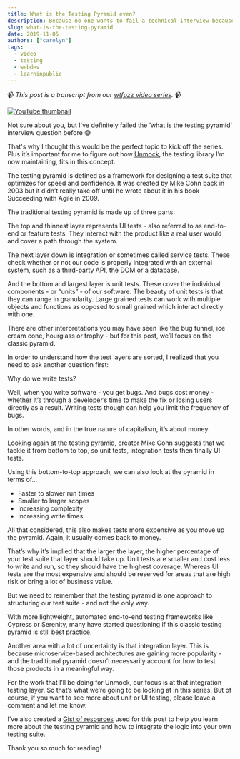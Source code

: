 ```yaml
---
title: What is the Testing Pyramid even?
description: Because no one wants to fail a technical interview because of a metaphor.
slug: what-is-the-testing-pyramid
date: 2019-11-05
authors: ["carolyn"]
tags:
  - video
  - testing
  - webdev
  - learninpublic
---
```


📹 _This post is a transcript from our [wtfuzz video series](https://www.youtube.com/watch?v=JC2mbve347c&list=PLRkRCk0XEUGhs2sRL6Ri2a1r5eApbLQLr)._ 📹

[![YouTube thumbnail](https://img.youtube.com/vi/ndMYYxP_Gzs/0.jpg)](https://www.youtube.com/watch?v=ndMYYxP_Gzs)

Not sure about you, but I've definitely failed the ’what is the testing pyramid’ interview question before 😅

That's why I thought this would be the perfect topic to kick off the series. Plus it’s important for me to figure out how [Unmock](https://www.unmock.io/docs/introduction), the testing library I’m now maintaining, fits in this concept.

The testing pyramid is defined as a framework for designing a test suite that optimizes for speed and confidence. It was created by Mike Cohn back in 2003 but it didn’t really take off until he wrote about it in his book Succeeding with Agile in 2009.

The traditional testing pyramid is made up of three parts:

The top and thinnest layer represents UI tests - also referred to as end-to-end or feature tests. They interact with the product like a real user would and cover a path through the system.

The next layer down is integration or sometimes called service tests. These check whether or not our code is properly integrated with an external system, such as a third-party API, the DOM or a database.

And the bottom and largest layer is unit tests. These cover the individual components - or “units” - of our software. The beauty of unit tests is that they can range in granularity. Large grained tests can work with multiple objects and functions as opposed to small grained which interact directly with one.

There are other interpretations you may have seen like the bug funnel, ice cream cone, hourglass or trophy - but for this post, we’ll focus on the classic pyramid.

In order to understand how the test layers are sorted, I realized that you need to ask another question first:

Why do we write tests?

Well, when you write software - you get bugs. And bugs cost money - whether it’s through a developer’s time to make the fix or losing users directly as a result. Writing tests though can help you limit the frequency of bugs.

In other words, and in the true nature of capitalism, it’s about money.

Looking again at the testing pyramid, creator Mike Cohn suggests that we tackle it from bottom to top, so unit tests, integration tests then finally UI tests.

Using this bottom-to-top approach, we can also look at the pyramid in terms of…

- Faster to slower run times
- Smaller to larger scopes
- Increasing complexity
- Increasing write times

All that considered, this also makes tests more expensive as you move up the pyramid. Again, it usually comes back to money.

That’s why it’s implied that the larger the layer, the higher percentage of your test suite that layer should take up. Unit tests are smaller and cost less to write and run, so they should have the highest coverage. Whereas UI tests are the most expensive and should be reserved for areas that are high risk or bring a lot of business value.

But we need to remember that the testing pyramid is one approach to structuring our test suite - and not the only way.

With more lightweight, automated end-to-end testing frameworks like Cypress or Serenity, many have started questioning if this classic testing pyramid is still best practice.

Another area with a lot of uncertainty is that integration layer. This is because microservice-based architectures are gaining more popularity - and the traditional pyramid doesn’t necessarily account for how to test those products in a meaningful way.

For the work that I’ll be doing for Unmock, our focus is at that integration testing layer. So that’s what we’re going to be looking at in this series. But of course, if you want to see more about unit or UI testing, please leave a comment and let me know.

I’ve also created a [Gist of resources](https://gist.github.com/carolstran/a46257e37ba6e4d301198d2a8c3304ab) used for this post to help you learn more about the testing pyramid and how to integrate the logic into your own testing suite.

Thank you so much for reading!
